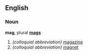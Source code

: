 ==English==
===Noun===
'''mag''', plural '''[[mags]]'''

# ''(colloquial abbreviation)'' [[magazine]]
# ''(colloquial abbreviation)'' [[magnet]]